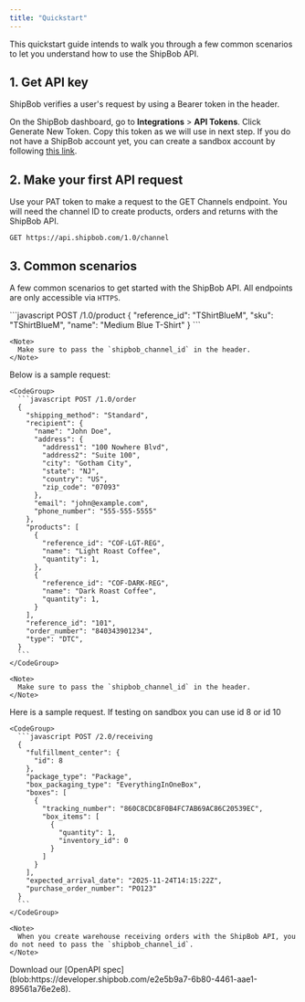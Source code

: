 ```yaml
---
title: "Quickstart"
---
```


This quickstart guide intends to walk you through a few common scenarios to let you understand how to use the ShipBob API.

## 1. Get API key

ShipBob verifies a user's request by using a Bearer token in the header.

On the ShipBob dashboard, go to **Integrations** > **API Tokens**. Click Generate New Token. Copy this token as we will use in next step. If you do not have a ShipBob account yet, you can create a sandbox account by following [this link](https://webstage.shipbob.dev/app/merchant/#/SignUp).&#x20;

## 2. Make your first API request

Use your PAT token to make a request to the GET Channels endpoint. You will need the channel ID to create products, orders and returns with the ShipBob API.

```
GET https://api.shipbob.com/1.0/channel
```

## 3. Common scenarios

A few common scenarios to get started with the ShipBob API. All endpoints are only accessible via `HTTPS`.

<AccordionGroup>
  <Accordion title="Create product" defaultOpen={false}>
    <CodeGroup>
      ```javascript POST /1.0/product
      {
        "reference_id": "TShirtBlueM",
        "sku": "TShirtBlueM",
        "name": "Medium Blue T-Shirt"
      }
      ```
    </CodeGroup>

    <Note>
      Make sure to pass the `shipbob_channel_id` in the header.
    </Note>
  </Accordion>

  <Accordion title="Create order" defaultOpen={false}>
    &#x20;Below is a sample request:

    <CodeGroup>
      ```javascript POST /1.0/order
      {
        "shipping_method": "Standard",
        "recipient": {
          "name": "John Doe",
          "address": {
            "address1": "100 Nowhere Blvd",
            "address2": "Suite 100",
            "city": "Gotham City",
            "state": "NJ",
            "country": "US",
            "zip_code": "07093"
          },
          "email": "john@example.com",
          "phone_number": "555-555-5555"
        },
        "products": [
          {
            "reference_id": "COF-LGT-REG",
            "name": "Light Roast Coffee",
            "quantity": 1,
          },
          {
            "reference_id": "COF-DARK-REG",
            "name": "Dark Roast Coffee",
            "quantity": 1,
          }
        ],
        "reference_id": "101",
        "order_number": "840343901234",
        "type": "DTC",
      }
      ```
    </CodeGroup>

    <Note>
      Make sure to pass the `shipbob_channel_id` in the header.
    </Note>
  </Accordion>

  <Accordion title="Create warehouse receiving order" defaultOpen={false}>
    Here is a sample request. If testing on sandbox you can use id 8 or id 10&#x20;

    <CodeGroup>
      ```javascript POST /2.0/receiving
      {
        "fulfillment_center": {
          "id": 8
        },
        "package_type": "Package",
        "box_packaging_type": "EverythingInOneBox",
        "boxes": [
          {
            "tracking_number": "860C8CDC8F0B4FC7AB69AC86C20539EC",
            "box_items": [
              {
                "quantity": 1,
                "inventory_id": 0
              }
            ]
          }
        ],
        "expected_arrival_date": "2025-11-24T14:15:22Z",
        "purchase_order_number": "PO123"
      }
      ```
    </CodeGroup>

    <Note>
      When you create warehouse receiving orders with the ShipBob API, you do not need to pass the `shipbob_channel_id`.
    </Note>
  </Accordion>
</AccordionGroup>

<Check>
  Download our [OpenAPI spec](blob:https://developer.shipbob.com/e2e5b9a7-6b80-4461-aae1-89561a76e2e8).
</Check>

##